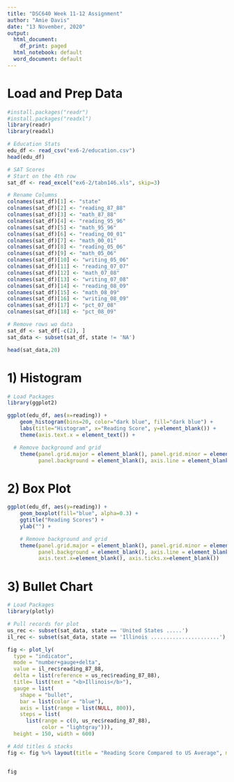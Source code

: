 ---
title: "DSC640 Week 11-12 Assignment"
author: "Amie Davis"
date: "13 November, 2020"
output:
  html_document:
    df_print: paged
  html_notebook: default
  word_document: default
---

# Load and Prep Data
```{r}
#install.packages("readr")
#install.packages("readxl")
library(readr)
library(readxl)

# Education Stats
edu_df <- read_csv("ex6-2/education.csv")
head(edu_df)

# SAT Scores
# Start on the 4th row
sat_df <- read_excel("ex6-2/tabn146.xls", skip=3)

# Rename Columns
colnames(sat_df)[1] <- "state"
colnames(sat_df)[2] <- "reading_87_88"
colnames(sat_df)[3] <- "math_87_88"
colnames(sat_df)[4] <- "reading_95_96"
colnames(sat_df)[5] <- "math_95_96"
colnames(sat_df)[6] <- "reading_00_01"
colnames(sat_df)[7] <- "math_00_01"
colnames(sat_df)[8] <- "reading_05_06"
colnames(sat_df)[9] <- "math_05_06"
colnames(sat_df)[10] <- "writing_05_06"
colnames(sat_df)[11] <- "reading_07_07"
colnames(sat_df)[12] <- "math_07_08"
colnames(sat_df)[13] <- "writing_07_08"
colnames(sat_df)[14] <- "reading_08_09"
colnames(sat_df)[15] <- "math_08_09"
colnames(sat_df)[16] <- "writing_08_09"
colnames(sat_df)[17] <- "pct_07_08"
colnames(sat_df)[18] <- "pct_08_09"

# Remove rows wo data
sat_df <- sat_df[-c(2), ]
sat_data <- subset(sat_df, state != 'NA')

head(sat_data,20)

```

# 1) Histogram
```{r}
# Load Packages
library(ggplot2)

ggplot(edu_df, aes(x=reading)) +
    geom_histogram(bins=20, color="dark blue", fill="dark blue") +
    labs(title="Histogram", x="Reading Score", y=element_blank()) +
    theme(axis.text.x = element_text()) +

  # Remove background and grid
    theme(panel.grid.major = element_blank(), panel.grid.minor = element_blank(),
          panel.background = element_blank(), axis.line = element_blank())
```

# 2) Box Plot

```{r, message=FALSE}
  
ggplot(edu_df, aes(y=reading)) + 
    geom_boxplot(fill="blue", alpha=0.3) + 
    ggtitle("Reading Scores") +
    ylab("") +

    # Remove background and grid
    theme(panel.grid.major = element_blank(), panel.grid.minor = element_blank(),
          panel.background = element_blank(), axis.line = element_blank(),
          axis.text.x=element_blank(), axis.ticks.x=element_blank())

```

# 3) Bullet Chart
```{r message=FALSE}
# Load Packages
library(plotly)

# Pull records for plot
us_rec <- subset(sat_data, state == 'United States .....')
il_rec <- subset(sat_data, state == 'Illinois ......................')

fig <- plot_ly(
  type = "indicator",
  mode = "number+gauge+delta",
  value = il_rec$reading_87_88,
  delta = list(reference = us_rec$reading_87_88),
  title= list(text = "<b>Illinois</b>"),
  gauge = list(
    shape = "bullet",
    bar = list(color = "blue"),
    axis = list(range = list(NULL, 800)),
    steps = list(
      list(range = c(0, us_rec$reading_87_88), 
           color = "lightgray"))),
  height = 150, width = 600) 

# Add titles & stacks
fig <- fig %>% layout(title = "Reading Score Compared to US Average", margin = list(l = 150))


fig
```